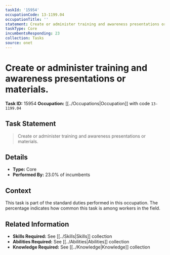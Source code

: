 ```yaml
---
taskId: '15954'
occupationCode: 13-1199.04
occupationTitle: ''
statement: Create or administer training and awareness presentations or materials.
taskType: Core
incumbentsResponding: 23
collection: Tasks
source: onet
---
```

# Create or administer training and awareness presentations or materials.

**Task ID:** 15954
**Occupation:** [[../Occupations|Occupation]] with code `13-1199.04`

## Task Statement

> Create or administer training and awareness presentations or materials.

## Details

- **Type:** Core
- **Performed By:** 23.0% of incumbents

## Context

This task is part of the standard duties performed in this occupation. The percentage indicates how common this task is among workers in the field.

## Related Information

- **Skills Required:** See [[../Skills|Skills]] collection
- **Abilities Required:** See [[../Abilities|Abilities]] collection
- **Knowledge Required:** See [[../Knowledge|Knowledge]] collection
